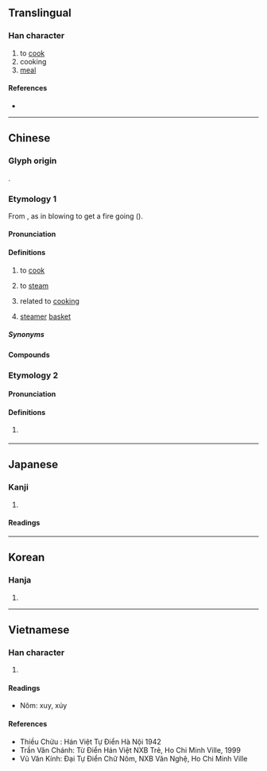 {{character info/new}}
==Translingual==

===Han character===
{{Han char|rn=86|rad=火|as=04|sn=8|four=97882|canj=FNO|ids=⿰火欠}}

# to [[cook]]
# cooking
# [[meal]]

====References====
* {{Han ref|kx=0667.070|dkj=18904|dj=1076.160|hdz=32192.140|uh=708A|ud=28810|bh=AAA4|bd=43684}}

----

==Chinese==
{{zh-forms}}

===Glyph origin===
{{Han etym}}
{{Han compound|火|吹|ls=psc|c1=s|c2=p|abb2=1|t1=fire}}.

===Etymology 1===
From {{och-l|吹|to blow}}, as in blowing to get a fire going ({{zh-ref|Schuessler, 2007}}).

====Pronunciation====
{{zh-pron
|m=chuī
|m-s=
|c=ceoi1
|c-t=
|g=
|h=pfs=chhôi/chhûi
|j=
|mb=
|md=
|mn=xm,tp,hc,mg:chhe/qz,lk,sx,hc,km:chher/zz,kh,tn,tc,yl:chhoe/ml:chhui
|mn_note=chhe/chher/chhoe - vernacular; chhui - literary
|mn-t=cuê1
|w=
|x=
|mc=y
|oc=y
|cat=v,a
}}

====Definitions====
{{zh-hanzi}}

# to [[cook]]
# {{lb|zh|Hakka|Min Dong|Min Nan}} to [[steam]]
# related to [[cooking]]
#: {{zh-x|炊具|'''cooking''' utensil}}
# {{lb|zh|Puxian Min|Zhongshan Min}} [[steamer]] [[basket]]

=====Synonyms=====
{{zh-dial|蒸}}
{{zh-dial|蒸籠}}

====Compounds====
{{zh-der|分炊|及熱釜炊|執炊|數米而炊|新炊|斷炊|晨炊|晨炊星飯|析骨而炊|殺雞炊黍|炊事|炊具|炊帚|炊撥兒|炊桂|炊沙成飯|炊沙鏤冰|炊火|炊煙|炊熟|炊爨|炊砂作飯|炊累|炊臼|炊臼之夢|炊臼之戚|炊金爨玉|炊金饌玉|炊餅|炊骨易子|炊骨爨骸|無米之炊|煎膏炊骨|爨桂炊玉|米已成炊|茶炊|裊裊炊煙|野炊|食玉炊桂|饌玉炊金|炊器|一炊|先炊|劍頭炊|族人炊|淘炊|炊事員|炊人|炊婦|炊子|炊家子|炊沙作糜|炊沙作飯|炊灼|炊烝|炊煮|炊燼|炊玉|炊瓊爇桂|炊甑|炊米|炊粱跨衛|炊雕|炊食|炊飯|炊養|炊骨|炊骸|炊鮮漉清|烝炊|無炊火|爨炊|自炊|舉炊|軟炊|轢釜待炊|鏤冰炊礫|饌玉炊珠|鬼炊|黍炊}}

===Etymology 2===

====Pronunciation====
{{zh-pron
|m=chuī,chuì
|c=ceoi3
|cat=syllable
}}

====Definitions====
{{zh-hanzi}}

# {{zh-o}} {{zh-only|炊累}}

----

==Japanese==

===Kanji===
{{ja-kanji|grade=c|rs=火04}}

# {{rfdef|ja|sort=火04}}

====Readings====
{{ja-readings
|goon=すい
|kanon=すい
|kun=た-く, かし-ぐ
}}

----

==Korean==

===Hanja===
{{ko-hanja|hangeul=취|eumhun=|rv=chwi|mr=ch'wi|y=chwi}}

# {{rfdef|ko|sort=火04}}

----

==Vietnamese==

===Han character===
{{vi-hantu|xuy, xúy|rs=火04}}

# {{rfdef|vi|sort=火04}}

====Readings====
* Nôm: xuy, xúy

====References====
* Thiều Chửu : Hán Việt Tự Điển Hà Nội 1942
* Trần Văn Chánh: Từ Điển Hán Việt NXB Trẻ, Ho Chi Minh Ville, 1999
* Vũ Văn Kính: Đại Tự Điển Chữ Nôm, NXB Văn Nghệ, Ho Chi Minh Ville